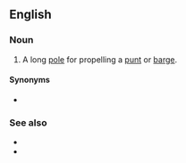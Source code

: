 ==English==
{{wikipedia}}

===Noun===
{{en-noun|head=[[quant]] [[pole]]}}

# A long [[pole#Noun|pole]] for propelling a [[punt#Noun|punt]] or [[barge#Noun|barge]].

====Synonyms====
* {{l|en|barge pole}}

===See also===
* {{l|en|touch with a barge pole}}
* {{l|en|not touch something with a ten foot pole}}